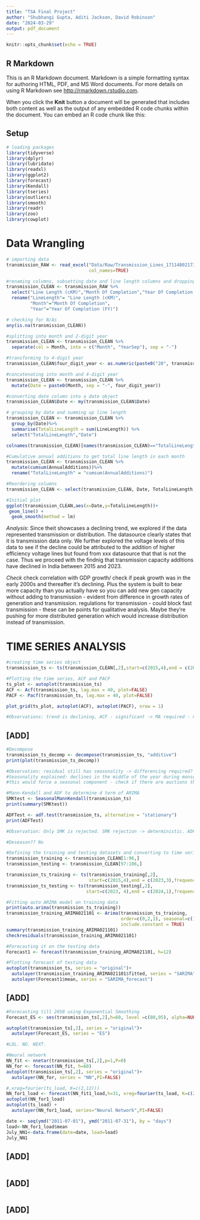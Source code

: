 ```yaml
---
title: "TSA Final Project"
author: "Shubhangi Gupta, Aditi Jackson, David Robinson"
date: "2024-03-29"
output: pdf_document
---
```


```r
knitr::opts_chunk$set(echo = TRUE)
```

## R Markdown

This is an R Markdown document. Markdown is a simple formatting syntax for authoring HTML, PDF, and MS Word documents. For more details on using R Markdown see <http://rmarkdown.rstudio.com>.

When you click the **Knit** button a document will be generated that includes both content as well as the output of any embedded R code chunks within the document. You can embed an R code chunk like this:

## Setup

```r
# loading packages
library(tidyverse)
library(dplyr)
library(lubridate)
library(readxl)
library(ggplot2)
library(forecast)
library(Kendall)
library(tseries)
library(outliers)
library(smooth)
library(readr)
library(zoo)
library(cowplot)

```

# Data Wrangling

```r
# importing data
transmission_RAW <- read_excel("Data/Raw/Transmission_Lines_1711480217358.xlsx",
                               col_names=TRUE)

#renaming columns, subsetting date and line length columns and dropping NAs
transmission_CLEAN <- transmission_RAW %>%
  select("Line Length (cKM)","Month Of Completion","Year Of Completion (FY)") %>%
  rename("LineLength"= "Line Length (cKM)",
         "Month"="Month Of Completion",
         "Year"="Year Of Completion (FY)")

# checking for N/As
any(is.na(transmission_CLEAN))

#splitting into month and 2-digit year
transmission_CLEAN <- transmission_CLEAN %>%
  separate(col = Month, into = c("Month", "YearSep"), sep = "-")

#transforming to 4-digit year
transmission_CLEAN$four_digit_year <- as.numeric(paste0("20", transmission_CLEAN$YearSep))

#concatenating into month and 4-digit year
transmission_CLEAN <- transmission_CLEAN %>%
  mutate(Date = paste0(Month, sep = "-", four_digit_year))

#converting date column into a date object
transmission_CLEAN$Date <- my(transmission_CLEAN$Date)

# grouping by date and summing up line length
transmission_CLEAN <- transmission_CLEAN %>%
  group_by(Date)%>%
  summarise(TotalLineLength = sum(LineLength)) %>%
  select("TotalLineLength","Date")

colnames(transmission_CLEAN)[names(transmission_CLEAN)=="TotalLineLength"] <- "AnnualAdditions"

#Cumulative annual additions to get total line length in each month
transmission_CLEAN <- transmission_CLEAN %>%
  mutate(cumsum(AnnualAdditions))%>%
  rename("TotalLineLength" = "cumsum(AnnualAdditions)")

#Reordering columns
transmission_CLEAN <- select(transmission_CLEAN, Date, TotalLineLength, AnnualAdditions)

#Initial plot
ggplot(transmission_CLEAN,aes(x=Date,y=TotalLineLength))+
 geom_line() +
  geom_smooth(method = lm)

```
*Analysis*: Since theit showcases a declining trend, we explored if the data represented transmission or distribution. The datasource clearly states that it is transmission data only. We further explored the voltage levels of  this data to see if the decline could be attributed to the addition of higher efficiency voltage lines but found from xxx datasource that that is not the case. Thus we proceed with the findnig that transmission capacity additions have declined in India between 2015 and 2023.

*Check* check correlation with GDP growth/ check if peak growth was in the early 2000s and thereafter it's declining. Plus the system is built to bear more capacity than you actually have so you can add new gen capacity without adding to transmission - evident from difference in growth rates of generation and transmission. regulations for transmission - could block fast transmission - these can be points for qualitative analysis. Maybe they're pushing for more distributed generation which would increase distribution instead of transmission.

# TIME SERIES ANALYSIS

```r

#creating time series object
transmission_ts <- ts(transmission_CLEAN[,2],start=c(2015,4),end = c(2024,1),frequency = 12)

#Plotting the time series, ACF and PACF
ts_plot <- autoplot(transmission_ts)
ACF <- Acf(transmission_ts, lag.max = 40, plot=FALSE)
PACF <- Pacf(transmission_ts, lag.max = 40, plot=FALSE)

plot_grid(ts_plot, autoplot(ACF), autoplot(PACF), nrow = 1)

#Observations: trend is declining, ACF - significant -> MA required - no because it's just a few significant ones in the first 12 lags

```

## [ADD]

```r

#Decompose
transmission_ts_decomp <- decompose(transmission_ts, "additive")
print(plot(transmission_ts_decomp))

#Observation: residual still has seasonality -> differencing required? declining trend confirmed. seasonality exists.
#Seasonality explained: declines in the middle of the year during monsoon.
#this would force a seasonal component - check if there are auctions that happen every few years - there is seasonality in the decisionmaking of when the transmission is added. 

#Mann-Kendall and ADF to determine d term of ARIMA
SMKtest <- SeasonalMannKendall(transmission_ts)
print(summary(SMKtest))

ADFTest <- adf.test(transmission_ts, alternative = "stationary")
print(ADFTest)

#Observation: Only SMK is rejected. SMK rejection -> deterministic. ADF not rejected -> not stationary

#Deseason?? No
```

```r
#Defining the training and testing datasets and converting to time series
transmission_training <- transmission_CLEAN[1:96,]
transmission_testing <- transmission_CLEAN[97:106,]

transmission_ts_training <- ts(transmission_training[,2], 
                               start=c(2015,4),end = c(2023,3),frequency=12)
transmission_ts_testing <- ts(transmission_testing[,2],
                              start=c(2023, 4),end = c(2024,1),frequency = 12)

#Fitting auto ARIMA model on training data
print(auto.arima(transmission_ts_training))
transmission_training_ARIMA021101 <- Arima(transmission_ts_training, 
                                           order=c(0,2,1), seasonal=c(1,0,1), 
                                           include.constant = TRUE)
summary(transmission_training_ARIMA021101)
checkresiduals(transmission_training_ARIMA021101)

#Forecasting it on the testing data
Forecast1 <- forecast(transmission_training_ARIMA021101, h=12)

#Plotting forecast of testing data
autoplot(transmission_ts, series = "original")+
  autolayer(transmission_training_ARIMA021101$fitted, series = "SARIMA")+
  autolayer(Forecast1$mean, series = "SARIMA_forecast")
```

## [ADD]

```r
#Forecasting till 2050 using Exponential Smoothing
Forecast_ES <- ses(transmission_ts[,2],h=60, level =c(80,95), alpha=NULL)

autoplot(transmission_ts[,2], series = "original")+
  autolayer(Forecast_ES, series = "ES")

#LOL. NO. NEXT.

#Neural network
NN_fit <- nnetar(transmission_ts[,2],p=1,P=0)
NN_for <- forecast(NN_fit, h=60)
autoplot(transmission_ts[,2], series = "original")+
  autolayer(NN_for, series = "NN",PI=FALSE)

#,xreg=fourier(ts_load, K=c(2,12)))
NN_for1_load <- forecast(NN_fit1_load,h=31, xreg=fourier(ts_load, K=c(2,12),h=31))
autoplot(NN_for1_load)
autoplot(ts_load) +
  autolayer(NN_for1_load, series="Neural Network",PI=FALSE)

date <- seq(ymd("2011-07-01"), ymd("2011-07-31"), by = "days")
load<-NN_for1_load$mean
July_NN1<-data.frame(date=date, load=load)
July_NN1
```

## [ADD]

```r

```

## [ADD]

```r

```

## [ADD]

```r

```

